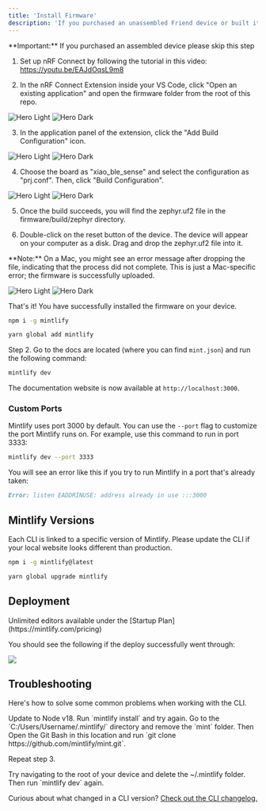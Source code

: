 ```yaml
---
title: 'Install Firmware'
description: 'If you purchased an unassembled Friend device or built it yourself using our hardware guide, follow the steps below to flash the firmware:'
---
```


<Info>
  **Important:** If you purchased an assembled device please skip this step
</Info>

1. Set up nRF Connect by following the tutorial in this video: https://youtu.be/EAJdOqsL9m8

2. In the nRF Connect Extension inside your VS Code, click "Open an existing application" and open the firmware folder from the root of this repo.

<img
  className="block dark:hidden"
  src="/images/vscode_extension.png"
  alt="Hero Light"
/>
<img
  className="hidden dark:block"
  src="/images/vscode_extension.png"
  alt="Hero Dark"
/>

3. In the application panel of the extension, click the "Add Build Configuration" icon.

<img
  className="block dark:hidden"
  src="/images/addbuild.png"
  alt="Hero Light"
/>
<img
  className="hidden dark:block"
  src="/images/addbuild.png"
  alt="Hero Dark"
/>

4. Choose the board as "xiao_ble_sense" and select the configuration as "prj.conf". Then, click "Build Configuration".

<img
  className="block dark:hidden"
  src="/images/build_settings.png"
  alt="Hero Light"
/>
<img
  className="hidden dark:block"
  src="/images/build_settings.png"
  alt="Hero Dark"
/>

5. Once the build succeeds, you will find the zephyr.uf2 file in the firmware/build/zephyr directory.

6. Double-click on the reset button of the device. The device will appear on your computer as a disk. Drag and drop the zephyr.uf2 file into it.

<Info>
  **Note:** On a Mac, you might see an error message after dropping the file, indicating that the process did not complete. This is just a Mac-specific error; the firmware is successfully uploaded.
</Info>

<img
  className="block dark:hidden"
  src="/images/pinout.jpg"
  alt="Hero Light"
/>
<img
  className="hidden dark:block"
  src="/images/pinout.jpg"
  alt="Hero Dark"
/>

That's it! You have successfully installed the firmware on your device.

<CodeGroup>

```bash npm
npm i -g mintlify
```

```bash yarn
yarn global add mintlify
```

</CodeGroup>

Step 2. Go to the docs are located (where you can find `mint.json`) and run the following command:

```bash
mintlify dev
```

The documentation website is now available at `http://localhost:3000`.

### Custom Ports

Mintlify uses port 3000 by default. You can use the `--port` flag to customize the port Mintlify runs on. For example, use this command to run in port 3333:

```bash
mintlify dev --port 3333
```

You will see an error like this if you try to run Mintlify in a port that's already taken:

```md
Error: listen EADDRINUSE: address already in use :::3000
```

## Mintlify Versions

Each CLI is linked to a specific version of Mintlify. Please update the CLI if your local website looks different than production.

<CodeGroup>

```bash npm
npm i -g mintlify@latest
```

```bash yarn
yarn global upgrade mintlify
```

</CodeGroup>

## Deployment

<Tip>
  Unlimited editors available under the [Startup
  Plan](https://mintlify.com/pricing)
</Tip>

You should see the following if the deploy successfully went through:

<Frame>
  <img src="/images/checks-passed.png" style={{ borderRadius: '0.5rem' }} />
</Frame>

## Troubleshooting

Here's how to solve some common problems when working with the CLI.

<AccordionGroup>
  <Accordion title="Mintlify is not loading">
    Update to Node v18. Run `mintlify install` and try again.
  </Accordion>
  <Accordion title="No such file or directory on Windows">
Go to the `C:/Users/Username/.mintlify/` directory and remove the `mint`
folder. Then Open the Git Bash in this location and run `git clone
https://github.com/mintlify/mint.git`.

Repeat step 3.

  </Accordion>
  <Accordion title="Getting an unknown error">
    Try navigating to the root of your device and delete the ~/.mintlify folder.
    Then run `mintlify dev` again.
  </Accordion>
</AccordionGroup>

Curious about what changed in a CLI version? [Check out the CLI changelog.](/changelog/command-line)
